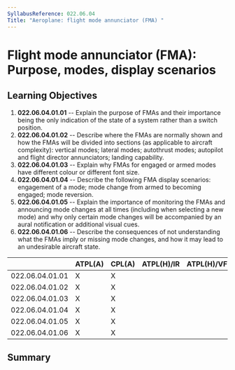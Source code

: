 ```yaml
---
SyllabusReference: 022.06.04
Title: "Aeroplane: flight mode annunciator (FMA) "
---
```


# Flight mode annunciator (FMA): Purpose, modes, display scenarios

## Learning Objectives

1.  **022.06.04.01.01** -- Explain the purpose of FMAs and their importance
    being the only indication of the state of a system rather than a switch
    position.
2.  **022.06.04.01.02** -- Describe where the FMAs are normally shown and how
    the FMAs will be divided into sections (as applicable to aircraft
    complexity): vertical modes; lateral modes; autothrust modes; autopilot and
    flight director annunciators; landing capability.
3.  **022.06.04.01.03** -- Explain why FMAs for engaged or armed modes have
    different colour or different font size.
4.  **022.06.04.01.04** -- Describe the following FMA display scenarios:
    engagement of a mode; mode change from armed to becoming engaged; mode
    reversion.
5.  **022.06.04.01.05** -- Explain the importance of monitoring the FMAs and
    announcing mode changes at all times (including when selecting a new mode)
    and why only certain mode changes will be accompanied by an aural
    notification or additional visual cues.
6.  **022.06.04.01.06** -- Describe the consequences of not understanding what
    the FMAs imply or missing mode changes, and how it may lead to an
    undesirable aircraft state.

|                 | ATPL(A) | CPL(A) | ATPL(H)/IR | ATPL(H)/VFR | CPL(H) | IR  | CBIR(A) |
| --------------- | ------- | ------ | ---------- | ----------- | ------ | --- | ------- |
| 022.06.04.01.01 | X       | X      |            |             |        | X   |         |
| 022.06.04.01.02 | X       | X      |            |             |        | X   |         |
| 022.06.04.01.03 | X       | X      |            |             |        | X   |         |
| 022.06.04.01.04 | X       | X      |            |             |        | X   |         |
| 022.06.04.01.05 | X       | X      |            |             |        | X   |         |
| 022.06.04.01.06 | X       | X      |            |             |        | X   |         |

## Summary
